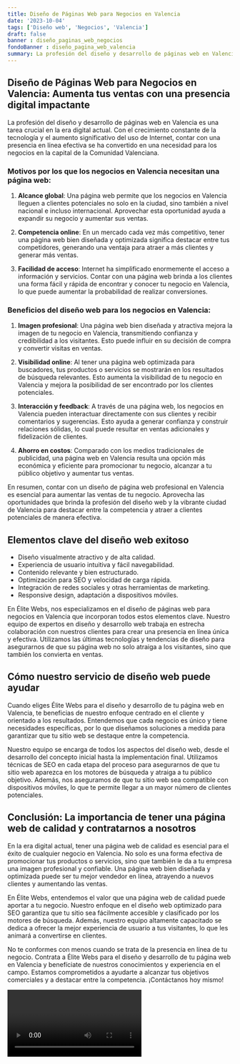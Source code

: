 ```yaml
---
title: Diseño de Páginas Web para Negocios en Valencia
date: '2023-10-04'
tags: ['Diseño web', 'Negocios', 'Valencia']
draft: false
banner : diseño_paginas_web_negocios
fondoBanner : diseño_pagina_web_valencia
summary: La profesión del diseño y desarrollo de páginas web en Valencia es una tarea crucial en la era digital actual. Con el crecimiento constante de la tecnología y el aumento significativo del uso de Internet, contar con una presencia en línea efectiva se ha convertido en una necesidad para los negocios en la capital de la Comunidad Valenciana.
---
```


## Diseño de Páginas Web para Negocios en Valencia: Aumenta tus ventas con una presencia digital impactante 

La profesión del diseño y desarrollo de páginas web en Valencia es una tarea crucial en la era digital actual. Con el crecimiento constante de la tecnología y el aumento significativo del uso de Internet, contar con una presencia en línea efectiva se ha convertido en una necesidad para los negocios en la capital de la Comunidad Valenciana.

### Motivos por los que los negocios en Valencia necesitan una página web:

1. **Alcance global**: Una página web permite que los negocios en Valencia lleguen a clientes potenciales no solo en la ciudad, sino también a nivel nacional e incluso internacional. Aprovechar esta oportunidad ayuda a expandir su negocio y aumentar sus ventas.

2. **Competencia online**: En un mercado cada vez más competitivo, tener una página web bien diseñada y optimizada significa destacar entre tus competidores, generando una ventaja para atraer a más clientes y generar más ventas.

3. **Facilidad de acceso**: Internet ha simplificado enormemente el acceso a información y servicios. Contar con una página web brinda a los clientes una forma fácil y rápida de encontrar y conocer tu negocio en Valencia, lo que puede aumentar la probabilidad de realizar conversiones.

### Beneficios del diseño web para los negocios en Valencia:

1. **Imagen profesional**: Una página web bien diseñada y atractiva mejora la imagen de tu negocio en Valencia, transmitiendo confianza y credibilidad a los visitantes. Esto puede influir en su decisión de compra y convertir visitas en ventas.

2. **Visibilidad online**: Al tener una página web optimizada para buscadores, tus productos o servicios se mostrarán en los resultados de búsqueda relevantes. Esto aumenta la visibilidad de tu negocio en Valencia y mejora la posibilidad de ser encontrado por los clientes potenciales.

3. **Interacción y feedback**: A través de una página web, los negocios en Valencia pueden interactuar directamente con sus clientes y recibir comentarios y sugerencias. Esto ayuda a generar confianza y construir relaciones sólidas, lo cual puede resultar en ventas adicionales y fidelización de clientes.

4. **Ahorro en costos**: Comparado con los medios tradicionales de publicidad, una página web en Valencia resulta una opción más económica y eficiente para promocionar tu negocio, alcanzar a tu público objetivo y aumentar tus ventas.

En resumen, contar con un diseño de página web profesional en Valencia es esencial para aumentar las ventas de tu negocio. Aprovecha las oportunidades que brinda la profesión del diseño web y la vibrante ciudad de Valencia para destacar entre la competencia y atraer a clientes potenciales de manera efectiva.

<GifSeo />

<Cta />

## Elementos clave del diseño web exitoso

- Diseño visualmente atractivo y de alta calidad.
- Experiencia de usuario intuitiva y fácil navegabilidad.
- Contenido relevante y bien estructurado.
- Optimización para SEO y velocidad de carga rápida.
- Integración de redes sociales y otras herramientas de marketing.
- Responsive design, adaptación a dispositivos móviles.

En Élite Webs, nos especializamos en el diseño de páginas web para negocios en Valencia que incorporan todos estos elementos clave. Nuestro equipo de expertos en diseño y desarrollo web trabaja en estrecha colaboración con nuestros clientes para crear una presencia en línea única y efectiva. Utilizamos las últimas tecnologías y tendencias de diseño para asegurarnos de que su página web no solo atraiga a los visitantes, sino que también los convierta en ventas.

## Cómo nuestro servicio de diseño web puede ayudar

Cuando eliges Élite Webs para el diseño y desarrollo de tu página web en Valencia, te beneficias de nuestro enfoque centrado en el cliente y orientado a los resultados. Entendemos que cada negocio es único y tiene necesidades específicas, por lo que diseñamos soluciones a medida para garantizar que tu sitio web se destaque entre la competencia.

Nuestro equipo se encarga de todos los aspectos del diseño web, desde el desarrollo del concepto inicial hasta la implementación final. Utilizamos técnicas de SEO en cada etapa del proceso para asegurarnos de que tu sitio web aparezca en los motores de búsqueda y atraiga a tu público objetivo. Además, nos aseguramos de que tu sitio web sea compatible con dispositivos móviles, lo que te permite llegar a un mayor número de clientes potenciales.

## Conclusión: La importancia de tener una página web de calidad y contratarnos a nosotros

En la era digital actual, tener una página web de calidad es esencial para el éxito de cualquier negocio en Valencia. No solo es una forma efectiva de promocionar tus productos o servicios, sino que también le da a tu empresa una imagen profesional y confiable. Una página web bien diseñada y optimizada puede ser tu mejor vendedor en línea, atrayendo a nuevos clientes y aumentando las ventas.

En Élite Webs, entendemos el valor que una página web de calidad puede aportar a tu negocio. Nuestro enfoque en el diseño web optimizado para SEO garantiza que tu sitio sea fácilmente accesible y clasificado por los motores de búsqueda. Además, nuestro equipo altamente capacitado se dedica a ofrecer la mejor experiencia de usuario a tus visitantes, lo que les animará a convertirse en clientes.

No te conformes con menos cuando se trata de la presencia en línea de tu negocio. Contrata a Élite Webs para el diseño y desarrollo de tu página web en Valencia y benefíciate de nuestros conocimientos y experiencia en el campo. Estamos comprometidos a ayudarte a alcanzar tus objetivos comerciales y a destacar entre la competencia. ¡Contáctanos hoy mismo!

<Video />

<CtaBot job='Negocios' city='Valencia'/>

<Gmaps query='Valencia+españa+maps' />